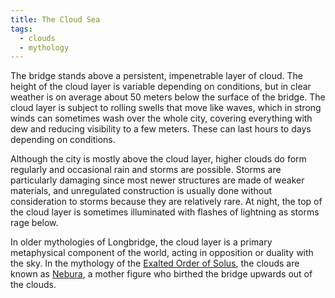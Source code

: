 ```yaml
---
title: The Cloud Sea
tags:
  - clouds
  - mythology
---
```

The bridge stands above a persistent, impenetrable layer of cloud. The height
of the cloud layer is variable depending on conditions, but in clear weather is
on average about 50 meters below the surface of the bridge. The cloud layer is
subject to rolling swells that move like waves, which in strong winds can
sometimes wash over the whole city, covering everything with dew and reducing
visibility to a few meters. These can last hours to days depending on conditions. 

Although the city is mostly above the cloud layer, higher clouds do form
regularly and occasional rain and storms are possible. Storms are particularly
damaging since most newer structures are made of weaker materials, and
unregulated construction is usually done without consideration to storms
because they are relatively rare. At night, the top of the cloud layer is
sometimes illuminated with flashes of lightning as storms rage below.

In older mythologies of Longbridge, the cloud layer is a primary metaphysical
component of the world, acting in opposition or duality with the sky. In the
mythology of the [Exalted Order of Solus](lore:order-of-solus), the
clouds are known as [Nebura](lore:nebura), a mother figure who birthed the
bridge upwards out of the clouds.
